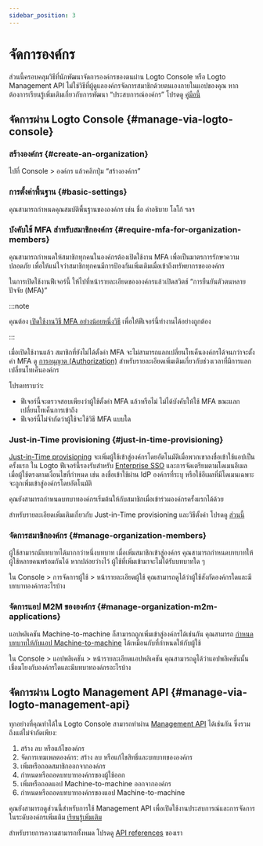 ```yaml
---
sidebar_position: 3
---
```


# จัดการองค์กร

ส่วนนี้ครอบคลุมวิธีที่นักพัฒนาจัดการองค์กรของตนผ่าน Logto Console หรือ Logto Management API ไม่ใช่วิธีที่ผู้ดูแลองค์กรจัดการสมาชิกด้วยตนเองภายในแอปของคุณ หากต้องการเรียนรู้เพิ่มเติมเกี่ยวกับการพัฒนา “ประสบการณ์องค์กร” โปรดดู [คู่มือนี้](/end-user-flows/organization-experience/organization-management)

## จัดการผ่าน Logto Console \{#manage-via-logto-console}

### สร้างองค์กร \{#create-an-organization}

ไปที่ <CloudLink to="/organizations">Console > องค์กร</CloudLink> แล้วคลิกปุ่ม “สร้างองค์กร”

### การตั้งค่าพื้นฐาน \{#basic-settings}

คุณสามารถกำหนดคุณสมบัติพื้นฐานขององค์กร เช่น ชื่อ คำอธิบาย โลโก้ ฯลฯ

### บังคับใช้ MFA สำหรับสมาชิกองค์กร \{#require-mfa-for-organization-members}

คุณสามารถกำหนดให้สมาชิกทุกคนในองค์กรต้องเปิดใช้งาน MFA เพื่อเป็นมาตรการรักษาความปลอดภัย เพื่อให้แน่ใจว่าสมาชิกทุกคนมีการป้องกันเพิ่มเติมเมื่อเข้าถึงทรัพยากรขององค์กร

ในการเปิดใช้งานฟีเจอร์นี้ ให้ไปที่หน้ารายละเอียดขององค์กรแล้วเปิดสวิตช์ “การยืนยันตัวตนหลายปัจจัย (MFA)”

:::note

คุณต้อง [เปิดใช้งานวิธี MFA อย่างน้อยหนึ่งวิธี](/end-user-flows/mfa) เพื่อให้ฟีเจอร์นี้ทำงานได้อย่างถูกต้อง

:::

เมื่อเปิดใช้งานแล้ว สมาชิกที่ยังไม่ได้ตั้งค่า MFA จะไม่สามารถแลกเปลี่ยนโทเค็นองค์กรได้จนกว่าจะตั้งค่า MFA ดู [การอนุญาต (Authorization)](/authorization) สำหรับรายละเอียดเพิ่มเติมเกี่ยวกับช่วงเวลาที่มีการแลกเปลี่ยนโทเค็นองค์กร

โปรดทราบว่า:

- ฟีเจอร์นี้จะตรวจสอบเพียงว่าผู้ใช้ตั้งค่า MFA แล้วหรือไม่ ไม่ได้บังคับให้ใช้ MFA ขณะแลกเปลี่ยนโทเค็นการเข้าถึง
- ฟีเจอร์นี้ไม่จำกัดว่าผู้ใช้จะใช้วิธี MFA แบบใด

### Just-in-Time provisioning \{#just-in-time-provisioning}

[Just-in-Time provisioning](https://auth.wiki/jit-provisioning) จะเพิ่มผู้ใช้เข้าสู่องค์กรโดยอัตโนมัติเมื่อพวกเขาลงชื่อเข้าใช้แอปเป็นครั้งแรก ใน Logto ฟีเจอร์นี้รองรับสำหรับ [Enterprise SSO](/end-user-flows/enterprise-sso) และการจัดเตรียมตามโดเมนอีเมล เมื่อผู้ใช้ตรงตามเงื่อนไขที่กำหนด เช่น ลงชื่อเข้าใช้ผ่าน IdP องค์กรที่ระบุ หรือใช้อีเมลที่มีโดเมนเฉพาะ จะถูกเพิ่มเข้าสู่องค์กรโดยอัตโนมัติ

คุณยังสามารถกำหนดบทบาทองค์กรเริ่มต้นให้กับสมาชิกเมื่อเข้าร่วมองค์กรครั้งแรกได้ด้วย

สำหรับรายละเอียดเพิ่มเติมเกี่ยวกับ Just-in-Time provisioning และวิธีตั้งค่า โปรดดู [ส่วนนี้](/organizations/just-in-time-provisioning)

### จัดการสมาชิกองค์กร \{#manage-organization-members}

ผู้ใช้สามารถมีบทบาทได้มากกว่าหนึ่งบทบาท เมื่อเพิ่มสมาชิกเข้าสู่องค์กร คุณสามารถกำหนดบทบาทให้ผู้ใช้หลายคนพร้อมกันได้ หากปล่อยว่างไว้ ผู้ใช้ที่เพิ่มเข้ามาจะไม่ได้รับบทบาทใด ๆ

ใน <CloudLink to="/users">Console > การจัดการผู้ใช้ > หน้ารายละเอียดผู้ใช้</CloudLink> คุณสามารถดูได้ว่าผู้ใช้สังกัดองค์กรใดและมีบทบาทองค์กรอะไรบ้าง

### จัดการแอป M2M ขององค์กร \{#manage-organization-m2m-applications}

แอปพลิเคชัน Machine-to-machine ก็สามารถถูกเพิ่มเข้าสู่องค์กรได้เช่นกัน คุณสามารถ [กำหนดบทบาทให้กับแอป Machine-to-machine](/organizations/understand-how-organizations-work#organization-m2m-application) ได้เหมือนกับที่กำหนดให้กับผู้ใช้

ใน <CloudLink to="/applications">Console > แอปพลิเคชัน > หน้ารายละเอียดแอปพลิเคชัน</CloudLink> คุณสามารถดูได้ว่าแอปพลิเคชันนั้นเชื่อมโยงกับองค์กรใดและมีบทบาทองค์กรอะไรบ้าง

## จัดการผ่าน Logto Management API \{#manage-via-logto-management-api}

ทุกอย่างที่คุณทำได้ใน Logto Console สามารถทำผ่าน [Management API](/integrate-logto/interact-with-management-api) ได้เช่นกัน ซึ่งรวมถึงแต่ไม่จำกัดเพียง:

1. สร้าง ลบ หรือแก้ไของค์กร
2. จัดการเทมเพลตองค์กร: สร้าง ลบ หรือแก้ไขสิทธิ์และบทบาทขององค์กร
3. เพิ่มหรือถอดสมาชิกออกจากองค์กร
4. กำหนดหรือถอดบทบาทองค์กรของผู้ใช้ออก
5. เพิ่มหรือถอดแอป Machine-to-machine ออกจากองค์กร
6. กำหนดหรือถอดบทบาทองค์กรของแอป Machine-to-machine

คุณยังสามารถดูส่วนนี้สำหรับการใช้ Management API เพื่อเปิดใช้งานประสบการณ์และการจัดการในระดับองค์กรเพิ่มเติม [เรียนรู้เพิ่มเติม](/end-user-flows/organization-experience)

สำหรับรายการความสามารถทั้งหมด โปรดดู [API references](https://openapi.logto.io/group/endpoint-organizations) ของเรา
